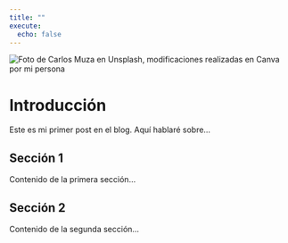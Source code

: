 ```yaml
---
title: ""
execute:
  echo: false
---
```


<img src="1.png" alt="Foto de Carlos Muza en Unsplash, modificaciones realizadas en Canva por mi persona" style="max-width:100%;height:auto;">

# Introducción

Este es mi primer post en el blog. Aquí hablaré sobre...

## Sección 1

Contenido de la primera sección...

## Sección 2

Contenido de la segunda sección...